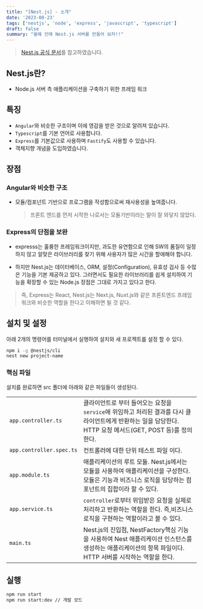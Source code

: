 ```yaml
---
title: "[Nest.js] - 소개"
date: '2023-08-23'
tags: ['nestjs', 'node', 'express', 'javascript', 'typescript']
draft: false
summary: "올해 안에 Nest.js 서버를 만들어 보자!!"
---
```


> [Nest.js 공식 문서](https://docs.nestjs.com/)를 참고하였습니다.

## Nest.js란?

- Node.js 서버 측 애플리케이션을 구축하기 위한 프레임 워크

## 특징

- `Angular`와 비슷한 구조이며 이에 영감을 받은 것으로 알려져 있습니다.
- `Typescript`를 기본 언어로 사용합니다.
- `Express`를 기본값으로 사용하며 `Fastify`도 사용할 수 있습니다.
- 객체지향 개념을 도입하였습니다.

## 장점

### Angular와 비슷한 구조

- 모듈/컴포넌트 기반으로 프로그램을 작성함으로써 재사용성을 높여줍니다.
  > 프론트 엔드를 먼저 시작한 나로서는 모듈기반이라는 말이 잘 와닿지 않았다.

### Express의 단점을 보완

- expresss는 훌륭한 프레임워크이지만, 과도한 유연함으로 인해 SW의 품질이 일정하지 않고 알맞은 라이브러리를 찾기 위해 사용자가 많은 시간을 할애해야 합니다.

- 하지만 Nest.js는 데이터베이스, ORM, 설정(Configuration), 유효성 검사 등 수많은 기능을 기본 제공하고 있다. 그러면서도 필요한 라이브러리를 쉽게 설치하여 기능을 확장할 수 있는 Node.js 장점은 그대로 가지고 있다고 한다.

> 즉, Express는 React, Nest.js는 Next.js, Nuxt.js와 같은 프론트엔드 프레임워크와 비슷한 역할을 한다고 이해하면 될 것 같다.

## 설치 및 설정

아래 2개의 명령어를 터미널에서 실행하여 설치와 새 프로젝트를 설정 할 수 있다.

```bash
npm i -g @nestjs/cli
nest new project-name

```

### 핵심 파일

설치를 완료하면 src 폴더에 아래와 같은 파일들이 생성된다.

|                          |                                                                                                                                                             |
| ------------------------ | ----------------------------------------------------------------------------------------------------------------------------------------------------------- |
| `app.controller.ts`      | 클라이언트로 부터 들어오는 요청을 `service`애 위임하고 처리된 결과를 다시 클라이언트에게 반환하는 일을 담당한다. HTTP 요청 메서드(GET, POST 등)를 정의한다. |
| `app.controller.spec.ts` | 컨트롤러에 대한 단위 테스트 파일 이다.                                                                                                                      |
| `app.module.ts`          | 애플리케이션의 루트 모듈. Nest.js에서는 모듈을 사용하여 애플리케이션을 구성한다. 모듈은 기능과 비즈니스 로직을 담당하는 컴포넌트의 집합이라 할 수 있다.     |
| `app.service.ts`         | `controller`로부터 위임받은 요청을 실제로 처리하고 반환하는 역할을 한다. 즉,비즈니스 로직을 구현하는 역할이라고 볼 수 있다.                                 |
| `main.ts`                | Nest.js의 진입점, NestFactory핵심 기능을 사용하여 Nest 애플리케이션 인스턴스를 생성하는 애플리케이션의 항목 파일이다. HTTP 서버를 시작하는 역할을 한다.     |

## 실행

```bash
npm run start
npm run start:dev // 개발 모드
```
